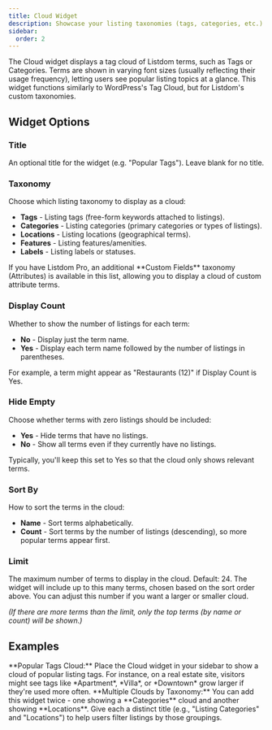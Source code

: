 ```yaml
---
title: Cloud Widget
description: Showcase your listing taxonomies (tags, categories, etc.) in a dynamic tag cloud that highlights popular listing terms.
sidebar:
  order: 2
---
```



The Cloud widget displays a tag cloud of Listdom terms, such as Tags or Categories. Terms are shown in varying font sizes (usually reflecting their usage frequency), letting users see popular listing topics at a glance. This widget functions similarly to WordPress's Tag Cloud, but for Listdom's custom taxonomies.

## Widget Options

### Title
An optional title for the widget (e.g. "Popular Tags"). Leave blank for no title.

### Taxonomy
Choose which listing taxonomy to display as a cloud:

- **Tags** <Badge text="Default" /> - Listing tags (free-form keywords attached to listings).
- **Categories** - Listing categories (primary categories or types of listings).
- **Locations** - Listing locations (geographical terms).
- **Features** - Listing features/amenities.
- **Labels** - Listing labels or statuses.

<Aside type="note">
If you have Listdom Pro, an additional **Custom Fields** taxonomy (Attributes) is available in this list, allowing you to display a cloud of custom attribute terms. <Badge text="Pro" />
</Aside>

### Display Count
Whether to show the number of listings for each term:

- **No** <Badge text="Default" /> - Display just the term name.
- **Yes** - Display each term name followed by the number of listings in parentheses.

For example, a term might appear as "Restaurants (12)" if Display Count is Yes.

### Hide Empty
Choose whether terms with zero listings should be included:

- **Yes** <Badge text="Default" /> - Hide terms that have no listings.
- **No** - Show all terms even if they currently have no listings.

Typically, you'll keep this set to Yes so that the cloud only shows relevant terms.

### Sort By
How to sort the terms in the cloud:

- **Name** <Badge text="Default" /> - Sort terms alphabetically.
- **Count** - Sort terms by the number of listings (descending), so more popular terms appear first.

### Limit
The maximum number of terms to display in the cloud. Default: 24. The widget will include up to this many terms, chosen based on the sort order above. You can adjust this number if you want a larger or smaller cloud.

_(If there are more terms than the limit, only the top terms (by name or count) will be shown.)_

## Examples

<CardGrid>
  <Card>
    **Popular Tags Cloud:** Place the Cloud widget in your sidebar to show a cloud of popular listing tags. For instance, on a real estate site, visitors might see tags like *Apartment*, *Villa*, or *Downtown* grow larger if they're used more often.
  </Card>
  <Card>
    **Multiple Clouds by Taxonomy:** You can add this widget twice - one showing a **Categories** cloud and another showing **Locations**. Give each a distinct title (e.g., "Listing Categories" and "Locations") to help users filter listings by those groupings.
  </Card>
</CardGrid>
